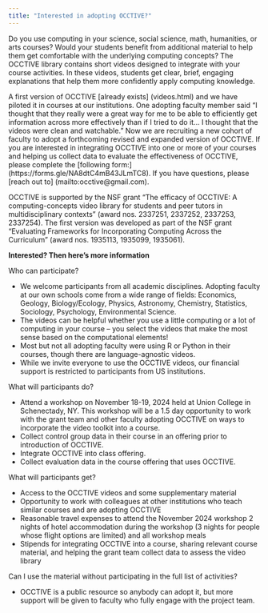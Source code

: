```yaml
---
title: "Interested in adopting OCCTIVE?"
---
```


Do you use computing in your science, social science, math, humanities, or arts courses? Would your students benefit from additional material to help them get comfortable with the underlying computing concepts?  The OCCTIVE library contains short videos designed to integrate with your course activities.  In these videos, students get clear, brief, engaging explanations that help them more confidently apply computing knowledge. 

A first version of OCCTIVE [already exists] (videos.html) and we have piloted it in courses at our institutions.  One adopting faculty member said “I thought that they really were a great way for me to be able to efficiently get information across more effectively than if I tried to do it... I thought that the videos were clean and watchable.” Now we are recruiting a new cohort of faculty to adopt a forthcoming revised and expanded version of OCCTIVE. If you are interested in integrating OCCTIVE into one or more of your courses and helping us collect data to evaluate the effectiveness of OCCTIVE, please complete the [following form:] (https://forms.gle/NA8dtC4mB43JLmTC8). If you have questions, please [reach out to] (mailto:occtive@gmail.com).

OCCTIVE is supported by the NSF grant “The efficacy of OCCTIVE: A computing-concepts video library for students and peer tutors in multidisciplinary contexts” (award nos. 2337251, 2337252, 2337253, 2337254). The first version was developed as part of the NSF grant “Evaluating Frameworks for Incorporating Computing Across the Curriculum” (award nos. 1935113, 1935099, 1935061).

**Interested?  Then here’s more information**

Who can participate?

* We welcome participants from all academic disciplines. Adopting faculty at our own schools come from a wide range of fields: Economics, Geology, Biology/Ecology, Physics, Astronomy, Chemistry, Statistics, Sociology, Psychology, Environmental Science. 
* The videos can be helpful whether you use a little computing or a lot of computing in your course – you select the videos that make the most sense based on the computational elements!
* Most but not all adopting faculty were using R or Python in their courses, though there are language-agnostic videos.
* While we invite everyone to use the OCCTIVE videos, our financial support is restricted to participants from US institutions.

What will participants do?

* Attend a workshop on November 18-19, 2024 held at Union College in Schenectady, NY. This workshop will be a 1.5 day opportunity to work with the grant team and other faculty adopting OCCTIVE on ways to incorporate the video toolkit into a course.
* Collect control group data in their course in an offering prior to introduction of OCCTIVE.
* Integrate OCCTIVE into class offering.
* Collect evaluation data in the course offering that uses OCCTIVE.

What will participants get?

* Access to the OCCTIVE videos and some supplementary material
* Opportunity to work with colleagues at other institutions who teach similar courses and are adopting OCCTIVE
* Reasonable travel expenses to attend the November 2024 workshop
2 nights of hotel accommodation during the workshop (3 nights for people whose flight options are limited) and all workshop meals
* Stipends for integrating OCCTIVE into a course, sharing relevant course material, and helping the grant team collect data to assess the video library

Can I use the material without participating in the full list of activities?

* OCCTIVE is a public resource so anybody can adopt it, but more support will be given to faculty who fully engage with the project team.

